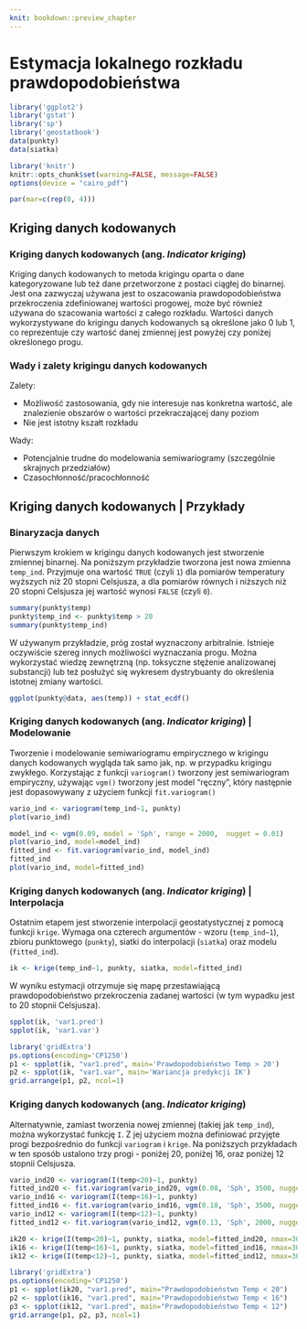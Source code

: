 ```yaml
---
knit: bookdown::preview_chapter
---
```


# Estymacja lokalnego rozkładu prawdopodobieństwa {#estymacja-lokalnego-rozkadu-prawdopodobienstwa}

```r
library('ggplot2')
library('gstat')
library('sp')
library('geostatbook')
data(punkty)
data(siatka)
```

```r
library('knitr')
knitr::opts_chunk$set(warning=FALSE, message=FALSE)
options(device = "cairo_pdf")
```

```r
par(mar=c(rep(0, 4)))
```

## Kriging danych kodowanych

### Kriging danych kodowanych (ang. *Indicator kriging*)

Kriging danych kodowanych to metoda krigingu oparta o dane kategoryzowane lub też dane przetworzone z postaci ciągłej do binarnej. Jest ona zazwyczaj używana jest to oszacowania prawdopodobieństwa przekroczenia zdefiniowanej wartości progowej, może być również używana do szacowania wartości z całego rozkładu. Wartości danych wykorzystywane do krigingu danych kodowanych są określone jako 0 lub 1, co reprezentuje czy wartość danej zmiennej jest powyżej czy poniżej określonego progu.

<!--http://geostat-course.org/system/files/geostat13_ind.pdf-->

### Wady i zalety krigingu danych kodowanych

Zalety:

- Możliwość zastosowania, gdy nie interesuje nas konkretna wartość, ale znalezienie obszarów o wartości przekraczającej dany poziom
- Nie jest istotny kszałt rozkładu

Wady:

- Potencjalnie trudne do modelowania semiwariogramy (szczególnie skrajnych przedziałów)
- Czasochłonność/pracochłonność
    
## Kriging danych kodowanych | Przykłady

### Binaryzacja danych

Pierwszym krokiem w krigingu danych kodowanych jest stworzenie zmiennej binarnej. Na poniższym przykładzie tworzona jest nowa zmienna `temp_ind`. Przyjmuje ona wartość `TRUE` (czyli `1`) dla pomiarów temperatury wyższych niż 20 stopni Celsjusza, a dla pomiarów równych i niższych niż 20 stopni Celsjusza jej wartość wynosi `FALSE` (czyli `0`).

```r
summary(punkty$temp) 
punkty$temp_ind <- punkty$temp > 20
summary(punkty$temp_ind) 
```

W używanym przykładzie, próg został wyznaczony arbitralnie. Istnieje oczywiście szereg innych możliwości wyznaczania progu. Można wykorzystać wiedzę zewnętrzną (np. toksyczne stężenie analizowanej substancji) lub też posłużyć się wykresem dystrybuanty do określenia istotnej zmiany wartości.

```r
ggplot(punkty@data, aes(temp)) + stat_ecdf()
```

### Kriging danych kodowanych (ang. *Indicator kriging*) | Modelowanie

Tworzenie i modelowanie semiwariogramu empirycznego w krigingu danych kodowanych wygląda tak samo jak, np. w przypadku krigingu zwykłego. Korzystając z funkcji `variogram()` tworzony jest semiwariogram empiryczny, używając `vgm()` tworzony jest model "ręczny", który następnie jest dopasowywany z użyciem funkcji `fit.variogram()`

```r
vario_ind <- variogram(temp_ind~1, punkty)         
plot(vario_ind)
```

```r
model_ind <- vgm(0.09, model = 'Sph', range = 2000,  nugget = 0.01)  
plot(vario_ind, model=model_ind)
fitted_ind <- fit.variogram(vario_ind, model_ind)
fitted_ind
plot(vario_ind, model=fitted_ind)
```

### Kriging danych kodowanych (ang. *Indicator kriging*) | Interpolacja

Ostatnim etapem jest stworzenie interpolacji geostatystycznej z pomocą funkcji `krige`. Wymaga ona czterech argumentów - wzoru (`temp_ind~1`), zbioru punktowego (`punkty`), siatki do interpolacji (`siatka`) oraz modelu (`fitted_ind`).

```r
ik <- krige(temp_ind~1, punkty, siatka, model=fitted_ind)
```

W wyniku estymacji otrzymuje się mapę przestawiającą prawdopodobieństwo przekroczenia zadanej wartości (w tym wypadku jest to 20 stopnii Celsjusza).

```r
spplot(ik, 'var1.pred')
spplot(ik, 'var1.var')
```

```r
library('gridExtra')
ps.options(encoding='CP1250')
p1 <- spplot(ik, "var1.pred", main='Prawdopodobieństwo Temp > 20')
p2 <- spplot(ik, "var1.var", main='Wariancja predykcji IK')
grid.arrange(p1, p2, ncol=1)
```

### Kriging danych kodowanych (ang. *Indicator kriging*)

Alternatywnie, zamiast tworzenia nowej zmiennej (takiej jak `temp_ind`), można wykorzystać funkcję `I`. Z jej użyciem można definiować przyjęte progi bezpośrednio do funkcji `variogram` i `krige`. Na poniższych przykładach w ten sposób ustalono trzy progi - poniżej 20, poniżej 16, oraz poniżej 12 stopnii Celsjusza.

```r
vario_ind20 <- variogram(I(temp<20)~1, punkty)  
fitted_ind20 <- fit.variogram(vario_ind20, vgm(0.08, 'Sph', 3500, nugget=0.01))
vario_ind16 <- variogram(I(temp<16)~1, punkty)  
fitted_ind16 <- fit.variogram(vario_ind16, vgm(0.18, 'Sph', 3500, nugget=0.03))
vario_ind12 <- variogram(I(temp<12)~1, punkty)  
fitted_ind12 <- fit.variogram(vario_ind12, vgm(0.13, 'Sph', 2000, nugget=0.03))

ik20 <- krige(I(temp<20)~1, punkty, siatka, model=fitted_ind20, nmax=30)
ik16 <- krige(I(temp<16)~1, punkty, siatka, model=fitted_ind16, nmax=30)
ik12 <- krige(I(temp<12)~1, punkty, siatka, model=fitted_ind12, nmax=30)
```

```r
library('gridExtra')
ps.options(encoding='CP1250')
p1 <- spplot(ik20, "var1.pred", main="Prawdopodobieństwo Temp < 20")
p2 <- spplot(ik16, "var1.pred", main="Prawdopodobieństwo Temp < 16")
p3 <- spplot(ik12, "var1.pred", main="Prawdopodobieństwo Temp < 12")
grid.arrange(p1, p2, p3, ncol=1)
```
